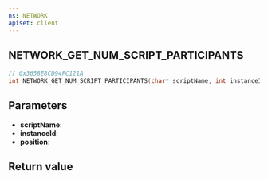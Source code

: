 ```yaml
---
ns: NETWORK
apiset: client
---
```

## NETWORK_GET_NUM_SCRIPT_PARTICIPANTS

```c
// 0x3658E8CD94FC121A
int NETWORK_GET_NUM_SCRIPT_PARTICIPANTS(char* scriptName, int instanceId, Hash position);
```


## Parameters
* **scriptName**:
* **instanceId**:
* **position**:

## Return value